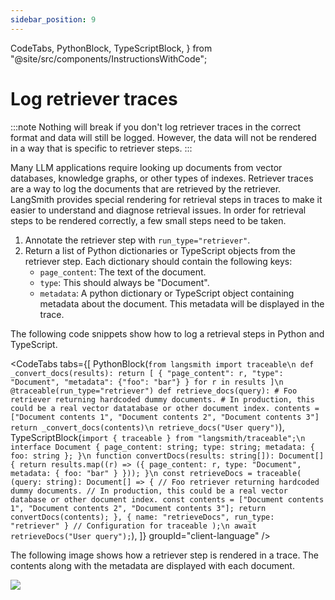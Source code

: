 ```yaml
---
sidebar_position: 9
---
```


  CodeTabs,
  PythonBlock,
  TypeScriptBlock,
} from "@site/src/components/InstructionsWithCode";

# Log retriever traces

:::note
Nothing will break if you don't log retriever traces in the correct format and data will still be logged. However, the data will not be rendered in a way that is specific to retriever steps.
:::

Many LLM applications require looking up documents from vector databases, knowledge graphs, or other types of indexes. Retriever traces are a way to log the documents that are retrieved by the retriever.
LangSmith provides special rendering for retrieval steps in traces to make it easier to understand and diagnose retrieval issues. In order for retrieval steps to be rendered correctly, a few small steps need to be taken.

1. Annotate the retriever step with `run_type="retriever"`.
2. Return a list of Python dictionaries or TypeScript objects from the retriever step. Each dictionary should contain the following keys:
   - `page_content`: The text of the document.
   - `type`: This should always be "Document".
   - `metadata`: A python dictionary or TypeScript object containing metadata about the document. This metadata will be displayed in the trace.

The following code snippets show how to log a retrieval steps in Python and TypeScript.

<CodeTabs
  tabs={[
    PythonBlock(`from langsmith import traceable\n
def _convert_docs(results):
    return [
        {
            "page_content": r,
            "type": "Document",
            "metadata": {"foo": "bar"}
        }
        for r in results
    ]\n
@traceable(run_type="retriever")
def retrieve_docs(query):
    # Foo retriever returning hardcoded dummy documents.
    # In production, this could be a real vector datatabase or other document index.
    contents = ["Document contents 1", "Document contents 2", "Document contents 3"]
    return _convert_docs(contents)\n
retrieve_docs("User query")`),
    TypeScriptBlock(`import { traceable } from "langsmith/traceable";\n
interface Document {
  page_content: string;
  type: string;
  metadata: { foo: string };
}\n
function convertDocs(results: string[]): Document[] {
  return results.map((r) => ({
    page_content: r,
    type: "Document",
    metadata: { foo: "bar" }
  }));
}\n
const retrieveDocs = traceable(
  (query: string): Document[] => {
    // Foo retriever returning hardcoded dummy documents.
    // In production, this could be a real vector database or other document index.
    const contents = ["Document contents 1", "Document contents 2", "Document contents 3"];
    return convertDocs(contents);
  },
  { name: "retrieveDocs", run_type: "retriever" } // Configuration for traceable
);\n
await retrieveDocs("User query");`),
  ]}
  groupId="client-language"
/>

The following image shows how a retriever step is rendered in a trace. The contents along with the metadata are displayed with each document.

![](../static/retriever_trace.png)
